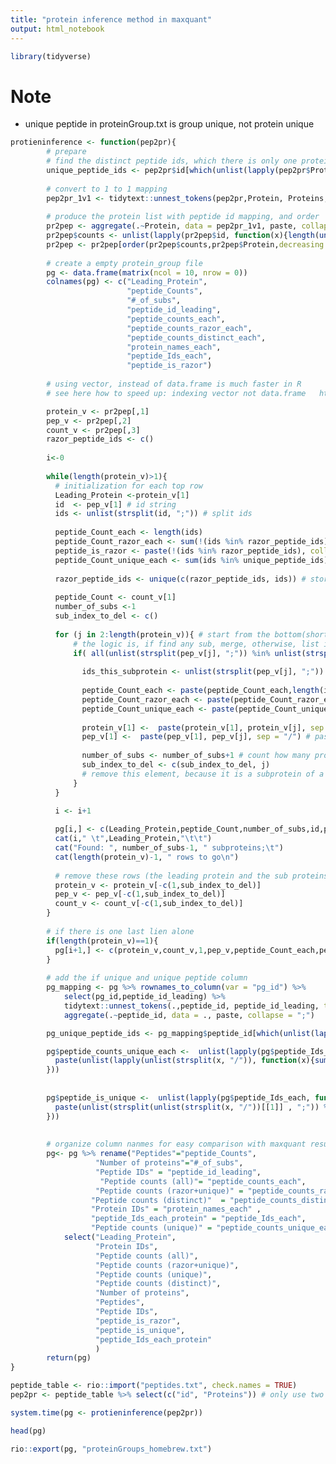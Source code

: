 ```yaml
---
title: "protein inference method in maxquant"
output: html_notebook
---
```



```r
library(tidyverse)
```




# Note

* unique peptide in proteinGroup.txt is group unique, not protein unique





```r

protieninference <- function(pep2pr){
        # prepare
        # find the distinct peptide ids, which there is only one protein matched to a protein
        unique_peptide_ids <- pep2pr$id[which(unlist(lapply(pep2pr$Proteins, function(x){length(unlist(strsplit(x, ";")))})) ==1)]
        
        # convert to 1 to 1 mapping
        pep2pr_1v1 <- tidytext::unnest_tokens(pep2pr,Protein, Proteins, token = "regex", pattern =  ";", to_lower = FALSE)
        
        # produce the protein list with peptide id mapping, and order
        pr2pep <- aggregate(.~Protein, data = pep2pr_1v1, paste, collapse = ";")
        pr2pep$counts <- unlist(lapply(pr2pep$id, function(x){length(unlist(strsplit(x, ";")))}))
        pr2pep <- pr2pep[order(pr2pep$counts,pr2pep$Protein,decreasing = TRUE),]
        
        # create a empty protein_group file
        pg <- data.frame(matrix(ncol = 10, nrow = 0))
        colnames(pg) <- c("Leading_Protein",
                          "peptide_Counts",
                          "#_of_subs",
                          "peptide_id_leading",
                          "peptide_counts_each",
                          "peptide_counts_razor_each",
                          "peptide_counts_distinct_each",
                          "protein_names_each", 
                          "peptide_Ids_each",
                          "peptide_is_razor")
        
        # using vector, instead of data.frame is much faster in R
        # see here how to speed up: indexing vector not data.frame   https://stackoverflow.com/questions/2908822/speed-up-the-loop-operation-in-r

        protein_v <- pr2pep[,1]
        pep_v <- pr2pep[,2]
        count_v <- pr2pep[,3]
        razor_peptide_ids <- c()
        
        i<-0
        
        while(length(protein_v)>1){
          # initialization for each top row
          Leading_Protein <-protein_v[1]
          id  <- pep_v[1] # id string
          ids <- unlist(strsplit(id, ";")) # split ids
          
          peptide_Count_each <- length(ids)
          peptide_Count_razor_each <- sum(!(ids %in% razor_peptide_ids))
          peptide_is_razor <- paste(!(ids %in% razor_peptide_ids), collapse = ";")
          peptide_Count_unique_each <- sum(ids %in% unique_peptide_ids)
          
          razor_peptide_ids <- unique(c(razor_peptide_ids, ids)) # store all previously used peptide id to determine if this is a razor peptide
          
          peptide_Count <- count_v[1]
          number_of_subs <-1
          sub_index_to_del <- c()
          
          for (j in 2:length(protein_v)){ # start from the bottom(shortest ones), it will avoid missing lines 
              # the logic is, if find any sub, merge, otherwise, list it. Then delete this line
              if( all(unlist(strsplit(pep_v[j], ";")) %in% unlist(strsplit(id, ";")))){
                
                ids_this_subprotein <- unlist(strsplit(pep_v[j], ";")) # split ids of the current proteins
                
                peptide_Count_each <- paste(peptide_Count_each,length(ids_this_subprotein),sep = ";")
                peptide_Count_razor_each <- paste(peptide_Count_razor_each,sum(ids_this_subprotein %in% razor_peptide_ids),sep = ";")
                peptide_Count_unique_each <- paste(peptide_Count_unique_each,sum(ids_this_subprotein %in% unique_peptide_ids),sep = ";")
               
                protein_v[1] <-  paste(protein_v[1], protein_v[j], sep = ";") # paste protein names
                pep_v[1] <-  paste(pep_v[1], pep_v[j], sep = "/") # paste peptide ids
                
                number_of_subs <- number_of_subs+1 # count how many proteins
                sub_index_to_del <- c(sub_index_to_del, j)
                # remove this element, because it is a subprotein of a longer one
              }
          }
        
          i <- i+1

          pg[i,] <- c(Leading_Protein,peptide_Count,number_of_subs,id,peptide_Count_each,peptide_Count_razor_each,peptide_Count_unique_each,protein_v[1],pep_v[1],peptide_is_razor)# add this to the new data.frames
          cat(i," \t",Leading_Protein,"\t\t")
          cat("Found: ", number_of_subs-1, " subproteins;\t")
          cat(length(protein_v)-1, " rows to go\n")
        
          # remove these rows (the leading protein and the sub proteins) from the vector
          protein_v <- protein_v[-c(1,sub_index_to_del)]
          pep_v <- pep_v[-c(1,sub_index_to_del)]
          count_v <- count_v[-c(1,sub_index_to_del)]
        }
        
        # if there is one last lien alone
        if(length(protein_v)==1){
          pg[i+1,] <- c(protein_v,count_v,1,pep_v,peptide_Count_each,peptide_Count_razor_each,peptide_Count_unique_each,protein_v[1],pep_v[1],peptide_is_razor)
        }
        
        # add the if unique and unique peptide column
        pg_mapping <- pg %>% rownames_to_column(var = "pg_id") %>% 
            select(pg_id,peptide_id_leading) %>% 
            tidytext::unnest_tokens(.,peptide_id, peptide_id_leading, token = "regex", pattern =  ";", to_lower = FALSE) %>% 
            aggregate(.~peptide_id, data = ., paste, collapse = ";")

        pg_unique_peptide_ids <- pg_mapping$peptide_id[which(unlist(lapply(pg_mapping$pg_id, function(x){length(unlist(strsplit(x, ";")))})) ==1)]

        pg$peptide_counts_unique_each <-  unlist(lapply(pg$peptide_Ids_each, function(x){
          paste(unlist(lapply(unlist(strsplit(x, "/")), function(x){sum(unlist(strsplit(x, ";")) %in% pg_unique_peptide_ids)})), collapse = ";" )
        }))
        
        
        pg$peptide_is_unique <-  unlist(lapply(pg$peptide_Ids_each, function(x){
          paste(unlist(strsplit(unlist(strsplit(x, "/"))[[1]] , ";")) %in% pg_unique_peptide_ids, collapse = ";")
        }))
        
        
        # organize column nanmes for easy comparison with maxquant result
        pg<- pg %>% rename("Peptides"="peptide_Counts",
                   "Number of proteins"="#_of_subs", 
                   "Peptide IDs" = "peptide_id_leading",
                    "Peptide counts (all)"= "peptide_counts_each",
                   "Peptide counts (razor+unique)" = "peptide_counts_razor_each",
                  "Peptide counts (distinct)"  = "peptide_counts_distinct_each",
                  "Protein IDs" = "protein_names_each" ,
                  "peptide_Ids_each_protein" = "peptide_Ids_each",
                  "Peptide counts (unique)" = "peptide_counts_unique_each") %>%
            select("Leading_Protein", 
                   "Protein IDs", 
                   "Peptide counts (all)",
                   "Peptide counts (razor+unique)",
                   "Peptide counts (unique)",
                   "Peptide counts (distinct)",
                   "Number of proteins",
                   "Peptides",
                   "Peptide IDs",
                   "peptide_is_razor",
                   "peptide_is_unique",
                   "peptide_Ids_each_protein"
                   )
        return(pg)
}


```

```r

peptide_table <- rio::import("peptides.txt", check.names = TRUE) 
pep2pr <- peptide_table %>% select(c("id", "Proteins")) # only use two columns

system.time(pg <- protieninference(pep2pr))

head(pg)

rio::export(pg, "proteinGroups_homebrew.txt")


```




